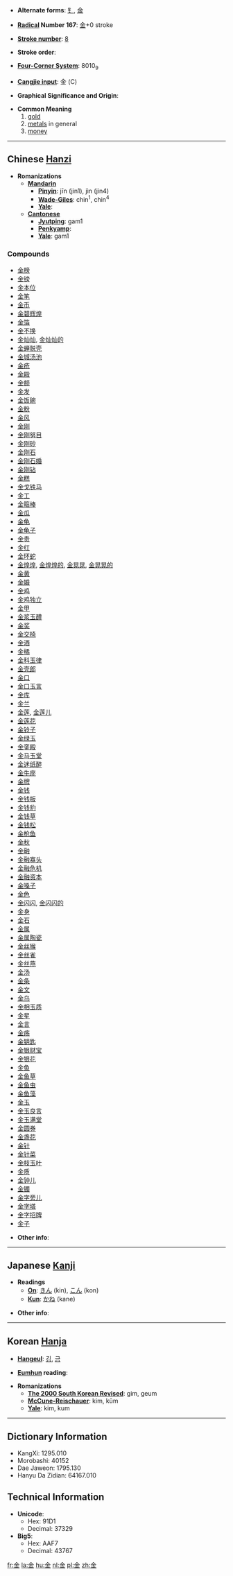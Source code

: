 * '''Alternate forms''': [[钅]], [[金]]<!-- korean? -->

* '''[[Wiktionary:Chinese radical index| Radical]] Number 167''': [[Wiktionary:Chinese radical index 金|金]]+0 stroke

* '''[[Wiktionary:Chinese total strokes index|Stroke number]]''': [[Wiktionary:Chinese total strokes index 8|8]]

* '''Stroke order''': 

* '''[[Wiktionary:Chinese four corner index|Four-Corner System]]''': 8010<sub>9</sub>

* '''[[Wiktionary:Chinese Cangjie index|Cangjie input]]''': 金 (C)

* '''Graphical Significance and Origin''': 

* '''Common Meaning'''
*#[[gold]]
*# [[metal]]s in general
*# [[money]]

----

== Chinese [[Hanzi]] ==

* '''Romanizations'''
** '''[[Mandarin]]'''
*** '''[[Pinyin]]''': jīn (jin1), jìn (jin4)
*** '''[[Wade-Giles]]''': chin<sup>1</sup>, chin<sup>4</sup>
*** '''[[Yale]]''': 
** '''[[Cantonese]]'''
*** '''[[Jyutping]]''': gam1
*** '''[[Penkyamp]]''': 
*** '''[[Yale]]''': gam1

===Compounds===
*[[金榜]]
*[[金镑]]
*[[金本位]]
*[[金笔]]
*[[金币]]
*[[金碧辉煌]]
*[[金箔]]
*[[金不换]]
*[[金灿灿]], [[金灿灿的]]
*[[金蝉脱壳]]
*[[金城汤池]]
*[[金疮]]
*[[金殿]]
*[[金额]]
*[[金发]]
*[[金饭碗]]
*[[金粉]]
*[[金风]]
*[[金刚]]
*[[金刚努目]]
*[[金刚砂]]
*[[金刚石]]
*[[金刚石婚]]
*[[金刚钻]]
*[[金糕]]
*[[金戈铁马]]
*[[金工]]
*[[金箍棒]]
*[[金瓜]]
*[[金龟]]
*[[金龟子]]
*[[金贵]]
*[[金红]]
*[[金环蛇]]
*[[金煌煌]], [[金煌煌的]], [[金晃晃]], [[金晃晃的]]
*[[金黄]]
*[[金婚]]
*[[金鸡]]
*[[金鸡独立]]
*[[金甲]]
*[[金浆玉醴]]
*[[金奖]]
*[[金交椅]]
*[[金酒]]
*[[金橘]]
*[[金科玉律]]
*[[金壳郎]]
*[[金口]]
*[[金口玉言]]
*[[金库]]
*[[金兰]]
*[[金莲]], [[金莲儿]]
*[[金莲花]]
*[[金铃子]]
*[[金绿玉]]
*[[金銮殿]]
*[[金马玉堂]]
*[[金迷纸醉]]
*[[金牛座]]
*[[金牌]]
*[[金钱]]
*[[金钱板]]
*[[金钱豹]]
*[[金钱草]]
*[[金钱松]]
*[[金枪鱼]]
*[[金秋]]
*[[金融]]
*[[金融寡头]]
*[[金融危机]]
*[[金融资本]]
*[[金嗓子]]
*[[金色]]
*[[金闪闪]], [[金闪闪的]]
*[[金身]]
*[[金石]]
*[[金属]]
*[[金属陶瓷]]
*[[金丝猴]]
*[[金丝雀]]
*[[金丝燕]]
*[[金汤]]
*[[金条]]
*[[金文]]
*[[金乌]]
*[[金相玉质]]
*[[金星]]
*[[金言]]
*[[金疡]]
*[[金钥匙]]
*[[金银财宝]]
*[[金银花]]
*[[金鱼]]
*[[金鱼草]]
*[[金鱼虫]]
*[[金鱼藻]]
*[[金玉]]
*[[金玉良言]]
*[[金玉满堂]]
*[[金圆券]]
*[[金盏花]]
*[[金针]]
*[[金针菜]]
*[[金枝玉叶]]
*[[金质]]
*[[金钟儿]]
*[[金镯]]
*[[金字旁儿]]
*[[金字塔]]
*[[金字招牌]]
*[[金子]]

* '''Other info''': 

----

== Japanese [[Kanji]] ==

* '''Readings'''
** '''[[On]]''': [[きん]] (kin), [[こん]] (kon)
** '''[[Kun]]''': [[かね]] (kane)

* '''Other info''':  

----

== Korean [[Hanja]] ==

* '''[[Hangeul]]''': [[김]], [[금]]

* '''[[Eumhun]] reading''': 

* '''Romanizations'''
** '''[[The 2000 South Korean Revised Romanization|The 2000 South Korean Revised]]''': gim, geum
** '''[[McCune-Reischauer]]''': kim, kŭm
** '''[[Yale]]''': kim, kum

----

== Dictionary Information ==

* KangXi: 1295.010
* Morobashi: 40152
* Dae Jaweon: 1795.130
* Hanyu Da Zidian: 64167.010

== Technical Information ==

* '''Unicode''':
** Hex: 91D1
** Decimal: 37329
* '''Big5''':
** Hex: AAF7
** Decimal: 43767

[[fr:金]]
[[la:金]]
[[hu:金]]
[[nl:金]]
[[pl:金]]
[[zh:金]]